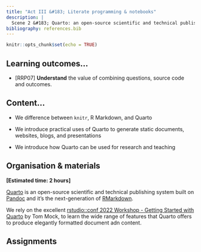 ```yaml
---
title: "Act III &#183; Literate programming & notebooks"
description: |
  Scene 2 &#183; Quarto: an open-source scientific and technical publishing system
bibliography: references.bib
---
```


```r
knitr::opts_chunk$set(echo = TRUE)
```

## Learning outcomes...

-   [RRP07] **Understand** the value of combining questions, source code and outcomes.

## Content...

-   We difference between `knitr`, R Markdown, and Quarto

-   We introduce practical uses of Quarto to generate static documents, websites, blogs, and presentations

-   We introduce how Quarto can be used for research and teaching

## Organisation & materials

**[Estimated time: 2 hours]**


[Quarto](https://quarto.org/) is an open-source scientific and technical publishing system built on [Pandoc](https://pandoc.org/) and it's the next-generation of  [RMarkdown](https://rmarkdown.rstudio.com/).

We rely on the excellent [rstudio::conf 2022 Workshop - Getting Started with Quarto](https://rstudio-conf-2022.github.io/get-started-quarto/) by Tom Mock, to learn the wide range of features that Quarto offers to produce elegantly formatted document adn content.


## Assignments


